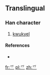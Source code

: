 ==Translingual==

===Han character===
{{Han char|rn=4|rad=丿|as=02|sn=3|four=|canj=竹金 (HC)}}

# [[kwukyel]]

====References====
* {{Han ref|kx=0082.031|dj=0165.141|hdz=10032.021|uh=4E4A|ud=20042}}

[[fr:乊]]
[[pl:乊]]
[[zh:乊]]